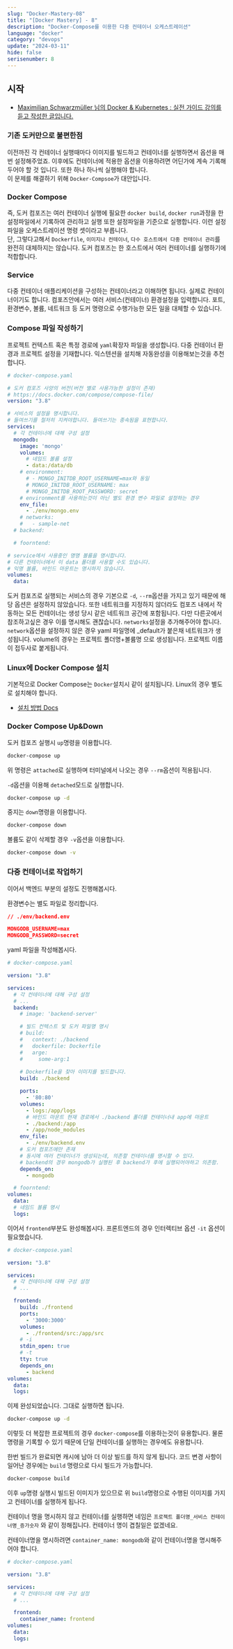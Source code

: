 ```yaml
---
slug: "Docker-Mastery-08"
title: "[Docker Mastery] - 8"
description: "Docker-Compose를 이용한 다중 컨테이너 오케스트레이션"
language: "docker"
category: "devops"
update: "2024-03-11"
hide: false
serisenumber: 8
---
```


## 시작

- [Maximilian Schwarzmüller 님의 Docker & Kubernetes : 실전 가이드 강의를 듣고 작성한 글입니다.](https://www.udemy.com/course/docker-kubernetes-2022/?couponCode=KEEPLEARNING)

### 기존 도커만으로 불편한점

이전까진 각 컨테이너 실행때마다 이미지를 빌드하고 컨테이너를 실행하면서 옵션을 매번 설정해주었죠. 이후에도 컨테이너에 적용한 옵션을 이용하려면 어딘가에 계속 기록해두어야 할 것 입니다. 또한 하나 하나씩 실행해야 합니다.  
이 문제를 해결하기 위해 `Docker-Compsoe`가 대안입니다.

### Docker Compose

즉, 도커 컴포즈는 여러 컨테이너 실행에 필요한 `docker build`, `docker run`과정을 한 설정파일에서 기록하여 관리하고 실행 또한 설정파일을 기준으로 실행합니다. 이런 설정파일을 오케스트레이션 명령 셋이라고 부릅니다.  
단, 그렇다고해서 `Dockerfile`, `이미지나 컨테이너`, `다수 호스트에서 다중 컨테이너 관리`를 완전히 대체하지는 않습니다. 도커 컴포즈는 한 호스트에서 여러 컨테이너를 실행하기에 적합합니다.  

### Service
다중 컨테이너 애플리케이션을 구성하는 컨테이너라고 이해하면 됩니다. 실제로 컨테이너이기도 합니다. 컴포즈안에서는 여러 서비스(컨테이너) 환경설정을 입력합니다. 포트, 환경변수, 볼륨, 네트워크 등 도커 명령으로 수행가능한 모든 일을 대체할 수 있습니다.

### Compose 파일 작성하기
프로젝트 컨텍스트 혹은 특정 경로에 `yaml`확장자 파일을 생성합니다. 다중 컨테이너 환경과 프로젝트 설정을 기재합니다. 익스텐션을 설치해 자동완성을 이용해보는것을 추천합니다.

```yaml
# docker-compose.yaml

# 도커 컴포즈 사양의 버전(버전 별로 사용가능한 설정이 존재)
# https://docs.docker.com/compose/compose-file/ 
version: "3.8"

# 서비스의 설정을 명시합니다.
# 들여쓰기를 철저히 지켜야합니다. 들여쓰기는 종속됨을 표현합니다.
services: 
  # 각 컨테이너에 대해 구성 설정 
  mongodb:
    image: 'mongo'
    volumes:
      # 네임드 볼륨 설정
      - data:/data/db 
    # environment:
      # - MONGO_INITDB_ROOT_USERNAME=max와 동일
      # MONGO_INITDB_ROOT_USERNAME: max
      # MONGO_INITDB_ROOT_PASSWORD: secret
    # environment를 사용하는것이 아닌 별도 환경 변수 파일로 설정하는 경우
    env_file:
      - ./env/mongo.env
    # networks:
    #   - sample-net
  # backend:

  # foorntend:

# service에서 사용중인 명명 볼륨을 명시합니다.
# 다른 컨테이너에서 이 data 폴더를 사용할 수도 있습니다.
# 익명 볼륨, 바인드 마운트는 명시하지 않습니다.
volumes:
  data:
```
도커 컴포즈로 실행되는 서비스의 경우 기본으로 `-d`, `--rm`옵션을 가지고 있기 때문에 해당 옵션은 설정하지 않았습니다. 또한 네트워크를 지정하지 않더라도 컴포즈 내에서 작동하는 모든 컨테이너는 생성 당시 같은 네트워크 공간에 포함됩니다. 다만 다른곳에서 참조하고싶은 경우 이를 명시해도 괜찮습니다. `networks`설정을 추가해주어야 합니다.  
`network`옵션을 설정하지 않은 경우 yaml 파일명에 _default가 붙은채 네트워크가 생성됩니다. volume의 경우는 프로젝트 폴더명+볼륨명 으로 생성됩니다. 프로젝트 이름이 접두사로 붙게됩니다.


### Linux에 Docker Compose 설치

기본적으로 Docker Compose는 `Docker`설치시 같이 설치됩니다. Linux의 경우 별도로 설치해야 합니다.
- [설치 방법 Docs](https://docs.docker.com/desktop/install/linux-install/)

### Docker Compose Up&Down

도커 컴포즈 실행시 `up`명령을 이용합니다.

```bash
docker-compose up
```

위 명령은 `attached`로 실행하며 터미널에서 나오는 경우 `--rm`옵션이 적용됩니다.

`-d`옵션을 이용해 `detached`모드로 실행합니다.

```bash
docker-compose up -d
```

중지는 `down`명령을 이용합니다.

```bash
docker-compose down
```

볼륨도 같이 삭제할 경우 `-v`옵션을 이용합니다.

```bash
docker-compose down -v
```

### 다중 컨테이너로 작업하기

이어서 백엔드 부분의 설정도 진행해봅시다.

환경변수는 별도 파일로 정리합니다.

```json
// ./env/backend.env

MONGODB_USERNAME=max
MONGODB_PASSWORD=secret
```

yaml 파일을 작성해봅시다.

```yaml
# docker-compose.yaml

version: "3.8"

services: 
  # 각 컨테이너에 대해 구성 설정 
  # ...
  backend:
    # image: 'backend-server'

    # 빌드 컨텍스트 및 도커 파일명 명시
    # build:
    #   context: ./backend
    #   dockerfile: Dockerfile
    #   arge:
    #     some-arg:1
    
    # Dockerfile을 찾아 이미지를 빌드합니다.
    build: ./backend

    ports:
      - '80:80'
    volumes:
      - logs:/app/logs
      # 바인드 마운트 현재 경로에서 ./backend 폴더를 컨테이너내 app에 마운트
      - ./backend:/app
      - /app/node_modules
    env_file:
      - ./env/backend.env
    # 도커 컴포즈에만 존재 
    # 동시에 여러 컨테이너가 생성되는데, 의존할 컨테이너를 명시할 수 있다.
    # backend의 경우 mongodb가 실행된 후 backend가 후에 실행되어야하고 의존함.
    depends_on:
      - mongodb

  # foorntend:
volumes:
  data:
  # 네임드 볼륨 명시
  logs:
```

이어서 `frontend`부분도 완성해봅시다. 프론트엔드의 경우 인터렉티브 옵션 `-it` 옵션이 필요했습니다.

```yaml
# docker-compose.yaml

version: "3.8"

services: 
  # 각 컨테이너에 대해 구성 설정 
  # ...

  frontend:
    build: ./frontend
    ports:
      - '3000:3000'
    volumes:
      - ./frontend/src:/app/src
    # -i
    stdin_open: true
    # -t
    tty: true
    depends_on:
      - backend
volumes:
  data:
  logs:
```

이제 완성되었습니다. 그대로 실행하면 됩니다.

```bash
docker-compose up -d
```

이렇듯 더 복잡한 프로젝트의 경우 `docker-compose`를 이용하는것이 유용합니다. 물론 명령을 기록할 수 있기 때문에 단일 컨테이너를 실행하는 경우에도 유용합니다.

한번 빌드가 완료되면 캐시에 남아 더 이상 빌드를 하지 않게 됩니다. 코드 변경 사항이 일어난 경우에는 `build` 명령으로 다시 빌드가 가능합니다.

```bash
docker-compose build
```

이후 `up`명령 실행시 빌드된 이미지가 있으므로 위 `build`명령으로 수행된 이미지를 가지고 컨테이너를 실행하게 됩나다.

컨테이너 명을 명시하지 않고 컨테이너를 실행하면 네임은 `프로젝트 폴더명_서비스 컨테이너명_증가숫자` 와 같이 정해집니다. 컨테이너 명이 겹칠일은 없겠네요.

컨테이너명을 명시하려면 `container_name: mongodb`와 같이 컨테이너명을 명시해주어야 합니다.

```yaml
# docker-compose.yaml

version: "3.8"

services: 
  # 각 컨테이너에 대해 구성 설정 
  # ...

  frontend:
    container_name: frontend
volumes:
  data:
  logs:
```